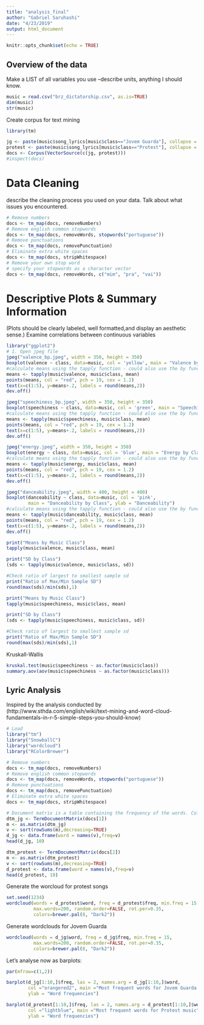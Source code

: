 ```yaml
---
title: "analysis_final"
author: "Gabriel Saruhashi"
date: "4/23/2019"
output: html_document
---
```


```r
knitr::opts_chunk$set(echo = TRUE)
```

## Overview of the data

Make a LIST of all variables you use –describe units, anything I should know.

```r
music = read.csv("brz_dictatorship.csv", as.is=TRUE)
dim(music)
str(music)

```
Create corpus for text mining
```r
library(tm)

jg <- paste(music$song_lyrics[music$class=="Jovem Guarda"], collapse = '')
protest <- paste(music$song_lyrics[music$class=="Protest"], collapse = '')
docs <- Corpus(VectorSource(c(jg, protest)))
#inspect(docs)


```

# Data Cleaning
describe the cleaning process you used on your data.  Talk about what issues you encountered.


```r
# Remove numbers
docs <- tm_map(docs, removeNumbers)
# Remove english common stopwords
docs <- tm_map(docs, removeWords, stopwords("portuguese"))
# Remove punctuations
docs <- tm_map(docs, removePunctuation)
# Eliminate extra white spaces
docs <- tm_map(docs, stripWhitespace)
# Remove your own stop word
# specify your stopwords as a character vector
docs <- tm_map(docs, removeWords, c("mim", "pra", "vai")) 
```

# Descriptive Plots & Summary Information
(Plots should be clearly labeled, well formatted,and display an aesthetic sense.)
Examine correlations between continuous variables

```r
library("ggplot2")
# 1. Open jpeg file
jpeg("valence_bp.jpeg", width = 350, height = 350)
boxplot(valence ~ class, data=music, col = 'yellow', main = "Valence by Class", ylab = "Valence")
#calculate means using the tapply function - could also use the by function
means <- tapply(music$valence, music$class, mean)
points(means, col = "red", pch = 19, cex = 1.2)
text(x=c(1:5), y=means+.2, labels = round(means,2))
dev.off()

jpeg("speechiness_bp.jpeg", width = 350, height = 350)
boxplot(speechiness ~ class, data=music, col = 'green', main = "Speechiness by Class", ylab = "Speechiness")
#calculate means using the tapply function - could also use the by function
means <- tapply(music$speechiness, music$class, mean)
points(means, col = "red", pch = 19, cex = 1.2)
text(x=c(1:5), y=means+.2, labels = round(means,2))
dev.off()

jpeg("energy.jpeg", width = 350, height = 350)
boxplot(energy ~ class, data=music, col = 'blue', main = "Energy by Class", ylab = "Energy")
#calculate means using the tapply function - could also use the by function
means <- tapply(music$energy, music$class, mean)
points(means, col = "red", pch = 19, cex = 1.2)
text(x=c(1:5), y=means+.2, labels = round(means,2))
dev.off()

jpeg("danceability.jpeg", width = 400, height = 400)
boxplot(danceability ~ class, data=music, col = 'pink', 
        main = "Danceability by Class", ylab = "Danceability")
#calculate means using the tapply function - could also use the by function
means <- tapply(music$danceability, music$class, mean)
points(means, col = "red", pch = 19, cex = 1.2)
text(x=c(1:5), y=means+.2, labels = round(means,2))
dev.off()
```

```r
print("Means by Music Class")
tapply(music$valence, music$class, mean)

print("SD by Class")
(sds <- tapply(music$valence, music$class, sd))

#Check ratio of largest to smallest sample sd
print("Ratio of Max/Min Sample SD")
round(max(sds)/min(sds),1)
```

```r
print("Means by Music Class")
tapply(music$speechiness, music$class, mean)

print("SD by Class")
(sds <- tapply(music$speechiness, music$class, sd))

#Check ratio of largest to smallest sample sd
print("Ratio of Max/Min Sample SD")
round(max(sds)/min(sds),1)
```
Kruskall-Wallis
```r
kruskal.test(music$speechiness ~ as.factor(music$class))
summary.aov(aov(music$speechiness ~ as.factor(music$class)))
```

## Lyric Analysis
Inspired by the analysis conducted by (http://www.sthda.com/english/wiki/text-mining-and-word-cloud-fundamentals-in-r-5-simple-steps-you-should-know)
```r
# Load
library("tm")
library("SnowballC")
library("wordcloud")
library("RColorBrewer")

# Remove numbers
docs <- tm_map(docs, removeNumbers)
# Remove english common stopwords
docs <- tm_map(docs, removeWords, stopwords("portuguese"))
# Remove punctuations
docs <- tm_map(docs, removePunctuation)
# Eliminate extra white spaces
docs <- tm_map(docs, stripWhitespace)

# Document matrix is a table containing the frequency of the words. Column names are words and row names are documents
dtm_jg <- TermDocumentMatrix(docs[1])
m <- as.matrix(dtm_jg)
v <- sort(rowSums(m),decreasing=TRUE)
d_jg <- data.frame(word = names(v),freq=v)
head(d_jg, 10)

dtm_protest <- TermDocumentMatrix(docs[2])
m <- as.matrix(dtm_protest)
v <- sort(rowSums(m),decreasing=TRUE)
d_protest <- data.frame(word = names(v),freq=v)
head(d_protest, 10)
```

Generate the worcloud for protest songs
```r
set.seed(1234)
wordcloud(words = d_protest$word, freq = d_protest$freq, min.freq = 15,
          max.words=200, random.order=FALSE, rot.per=0.35, 
          colors=brewer.pal(8, "Dark2"))


```
Generate wordclouds for Jovem Guarda
```r
wordcloud(words = d_jg$word, freq = d_jg$freq, min.freq = 15,
          max.words=200, random.order=FALSE, rot.per=0.35, 
          colors=brewer.pal(8, "Dark2"))
```
Let's analyse now as barplots:
```r
par(mfrow=c(1,2))

barplot(d_jg[1:10,]$freq, las = 2, names.arg = d_jg[1:10,]$word,
        col ="orangered2", main ="Most frequent words for Jovem Guarda music",
        ylab = "Word frequencies")

barplot(d_protest[1:10,]$freq, las = 2, names.arg = d_protest[1:10,]$word,
        col ="lightblue", main ="Most frequent words for Protest music",
        ylab = "Word frequencies")
```
